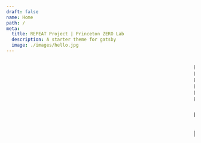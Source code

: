 ```yaml
---
draft: false
name: Home
path: /
meta:
  title: REPEAT Project | Princeton ZERO Lab
  description: A starter theme for gatsby
  image: ./images/hello.jpg
---
```



<Marquee 
headerText="Data Driven Climate Policy Evaluation"
subHeaderText="Created by the Princeton ZERO Lab, this site puts granular analysis in the hands of policy makers, media and the general public."
/>
<Container maxWidth="lg">

<div bgcolor="primary.main" color="white" textAlign="center" mt={3} p={2}>
    Paragraph 1
</div>
<div component="p" bgcolor="primary.light" color="primary.bright" textAlign="center" mt={3} p={2}>
    Paragraph 2
</div>
<div component="p" bgcolor="primary.light" color="primary.bright" textAlign="center" mt={3} p={2}>
    Paragraph 3
</div>

<div component="p" bgcolor="secondary.dull" color="secondary.main" textAlign="center" mt={3} p={2}>
    Paragraph 4
</div>
<div component="p" bgcolor="secondary.dull" color="secondary.blue" textAlign="center" mt={3} p={2}>
    Paragraph 5
</div>
<div component="p" bgcolor="secondary.blue" color="secondary.main" textAlign="center" mt={3} p={2}>
    Paragraph 6
</div>

<RepeatLayout>

### Lorem ipsum dolor sit amet, consectetuer adipiscing elit, sed diam nonummy

## Lorem ipsum dolor sit amet, consectetuer adipiscing elit, sed diam nonummy nibh euismod tincidunt ut laoreet dolore magna aliquam erat volutpat.
</RepeatLayout>
</Container>